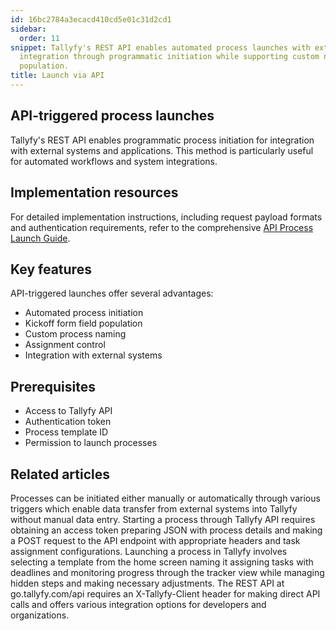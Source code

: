 ```yaml
---
id: 16bc2784a3ecacd410cd5e01c31d2cd1
sidebar:
  order: 11
snippet: Tallyfy's REST API enables automated process launches with external system
  integration through programmatic initiation while supporting custom naming and field
  population.
title: Launch via API
---
```


## API-triggered process launches

Tallyfy's REST API enables programmatic process initiation for integration with external systems and applications. This method is particularly useful for automated workflows and system integrations.

## Implementation resources

For detailed implementation instructions, including request payload formats and authentication requirements, refer to the comprehensive [API Process Launch Guide](/products/pro/integrations/open-api/how-to-start-a-process-using-tallyfy-api/).

## Key features

API-triggered launches offer several advantages:
* Automated process initiation
* Kickoff form field population
* Custom process naming
* Assignment control
* Integration with external systems

## Prerequisites

* Access to Tallyfy API
* Authentication token
* Process template ID
* Permission to launch processes


## Related articles
<CardGrid>
<LinkTitleCard header="<b>Launching > Triggers</b>" href="/products/pro/launching/triggers/" > Processes can be initiated either manually or automatically through various triggers which enable data transfer from external systems into Tallyfy without manual data entry. </LinkTitleCard>
<LinkTitleCard header="<b>Open Api > Launch a process using Tallyfy API</b>" href="/products/pro/integrations/open-api/how-to-start-a-process-using-tallyfy-api/" > Starting a process through Tallyfy API requires obtaining an access token preparing JSON with process details and making a POST request to the API endpoint with appropriate headers and task assignment configurations. </LinkTitleCard>
<LinkTitleCard header="<b>Launching > Launch manually</b>" href="/products/pro/launching/how-can-i-launch-a-process-in-tallyfy/" > Launching a process in Tallyfy involves selecting a template from the home screen naming it assigning tasks with deadlines and monitoring progress through the tracker view while managing hidden steps and making necessary adjustments. </LinkTitleCard>
<LinkTitleCard header="<b>Integrations > Open API</b>" href="/products/pro/integrations/open-api/" > The REST API at go.tallyfy.com/api requires an X-Tallyfy-Client header for making direct API calls and offers various integration options for developers and organizations. </LinkTitleCard>
</CardGrid>